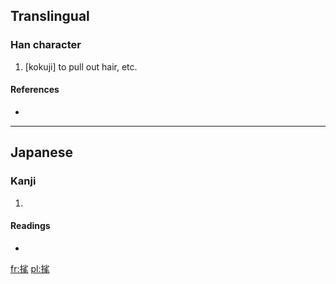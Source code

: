 ==Translingual==

===Han character===
{{Han char|rn=82|rad=毛|as=07|sn=11|four=|canj=手火竹山 (QFHU)}}

# [kokuji] to pull out hair, etc.

====References====
* {{Han ref|kx=0594.031|dkj=16856|hdz=31896.041|uh=6BEE|ud=27630}}

----

==Japanese==

===Kanji===
{{ja-kanji|grade=|rs=毛07}}

# {{defn|lang=ja|sort=毛07}}

====Readings====
* {{ja-readings|on=|kun=[[むしる]] (mushiru)}}

[[fr:毮]]
[[pl:毮]]
